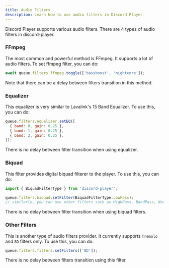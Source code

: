 ```yaml
---
title: Audio Filters
description: Learn how to use audio filters in Discord Player
---
```


Discord Player supports various audio filters. There are 4 types of audio filters in discord-player.

### FFmpeg

The most common and powerful method is FFmpeg. It supports a lot of audio filters. To set ffmpeg filter, you can do:

```js title="nightcore.js"
await queue.filters.ffmpeg.toggle(['bassboost', 'nightcore']);
```

Note that there can be a delay between filters transition in this method.

### Equalizer

This equalizer is very similar to Lavalink's 15 Band Equalizer. To use this, you can do:

```js title="bass.js"
queue.filters.equalizer.setEQ([
  { band: 0, gain: 0.25 },
  { band: 1, gain: 0.25 },
  { band: 2, gain: 0.25 },
]);
```

There is no delay between filter transition when using equalizer.

### Biquad

This filter provides digital biquad filterer to the player. To use this, you can do:

```js title="lowpass.js"
import { BiquadFilterType } from 'discord-player';

queue.filters.biquad.setFilter(BiquadFilterType.LowPass);
// similarly, you can use other filters such as HighPass, BandPass, Notch, PeakEQ, LowShelf, HighShelf, etc.
```

There is no delay between filter transition when using biquad filters.

### Other Filters

This is another type of audio filters provider. It currently supports `Tremolo` and `8D` filters only. To use this, you can do:

```js title="8d.js"
queue.filters.filters.setFilters(['8D']);
```

There is no delay between filters transition using this filter.
